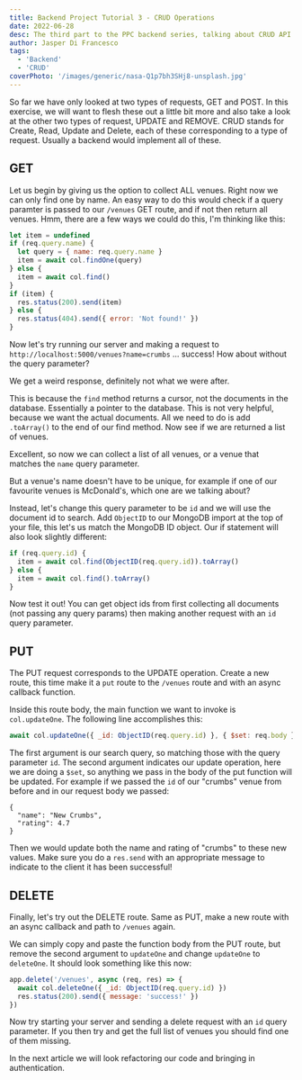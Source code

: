 ```yaml
---
title: Backend Project Tutorial 3 - CRUD Operations
date: 2022-06-28
desc: The third part to the PPC backend series, talking about CRUD API operations.
author: Jasper Di Francesco
tags:
  - 'Backend'
  - 'CRUD'
coverPhoto: '/images/generic/nasa-Q1p7bh3SHj8-unsplash.jpg'
---
```


So far we have only looked at two types of requests, GET and POST. In this exercise, we will want to flesh these out a little bit more and also take a look at the other two types of request, UPDATE and REMOVE. CRUD stands for Create, Read, Update and Delete, each of these corresponding to a type of request. Usually a backend would implement all of these.

## GET

Let us begin by giving us the option to collect ALL venues. Right now we can only find one by name. An easy way to do this would check if a query paramter is passed to our `/venues` GET route, and if not then return all venues. Hmm, there are a few ways we could do this, I'm thinking like this:

```javascript:venuesWatcher/index.js
let item = undefined
if (req.query.name) {
  let query = { name: req.query.name }
  item = await col.findOne(query)
} else {
  item = await col.find()
}
if (item) {
  res.status(200).send(item)
} else {
  res.status(404).send({ error: 'Not found!' })
}
```

Now let's try running our server and making a request to `http://localhost:5000/venues?name=crumbs` ... success! How about without the query parameter?

We get a weird response, definitely not what we were after.

This is because the `find` method returns a cursor, not the documents in the database. Essentially a pointer to the database. This is not very helpful, because we want the actual documents. All we need to do is add `.toArray()` to the end of our find method. Now see if we are returned a list of venues.

Excellent, so now we can collect a list of all venues, or a venue that matches the `name` query parameter.

But a venue's name doesn't have to be unique, for example if one of our favourite venues is McDonald's, which one are we talking about?

Instead, let's change this query parameter to be `id` and we will use the document id to search. Add `ObjectID` to our MongoDB import at the top of your file, this let's us match the MongoDB ID object. Our if statement will also look slightly different:

```javascript:venuesWatcher/index.js
if (req.query.id) {
  item = await col.find(ObjectID(req.query.id)).toArray()
} else {
  item = await col.find().toArray()
}
```

Now test it out! You can get object ids from first collecting all documents (not passing any query params) then making another request with an `id` query parameter.

## PUT

The PUT request corresponds to the UPDATE operation. Create a new route, this time make it a `put` route to the `/venues` route and with an async callback function.

Inside this route body, the main function we want to invoke is `col.updateOne`. The following line accomplishes this:

```javascript:venuesWatcher/index.js
await col.updateOne({ _id: ObjectID(req.query.id) }, { $set: req.body })
```

The first argument is our search query, so matching those with the query parameter `id`. The second argument indicates our update operation, here we are doing a `$set`, so anything we pass in the body of the put function will be updated. For example if we passed the `id` of our "crumbs" venue from before and in our request body we passed:

```json:
{
  "name": "New Crumbs",
  "rating": 4.7
}
```

Then we would update both the name and rating of "crumbs" to these new values. Make sure you do a `res.send` with an appropriate message to indicate to the client it has been successful!

## DELETE

Finally, let's try out the DELETE route. Same as PUT, make a new route with an async callback and path to `/venues` again.

We can simply copy and paste the function body from the PUT route, but remove the second argument to `updateOne` and change `updateOne` to `deleteOne`. It should look something like this now:

```javascript:venuesWatcher/index.js
app.delete('/venues', async (req, res) => {
  await col.deleteOne({ _id: ObjectID(req.query.id) })
  res.status(200).send({ message: 'success!' })
})
```

Now try starting your server and sending a delete request with an `id` query parameter. If you then try and get the full list of venues you should find one of them missing.

In the <Link href="/articles/ppc-backend-4">next article</Link> we will look refactoring our code and bringing in authentication.
